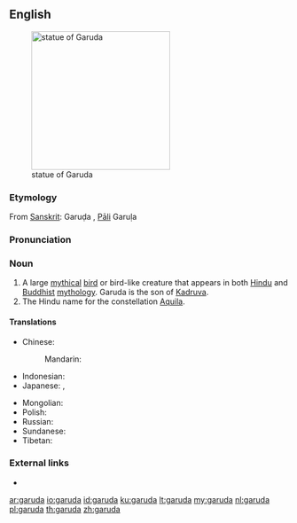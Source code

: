 ==English==
[[File:Belur Garuda.jpg|thumb|right|250px|statue of Garuda]]

===Etymology===
From [[w:Sanskrit|Sanskrit]]: Garuḍa {{l|sa|गरुड}}, [[w:Pali|Pāli]] Garuḷa

===Pronunciation===
{{rfp|lang=en}}

===Noun===
{{en-noun}}

# A large [[mythical]] [[bird]] or bird-like creature that appears in both [[w:Hindu mythology|Hindu]] and [[w:Buddhist mythology|Buddhist]] [[w:mythology|mythology]]. Garuda is the son of [[Kadruva]].
# The Hindu name for the constellation [[Aquila]].

====Translations====
{{trans-top|large mythical bird in Hindu and Buddhist mythology}}
* Chinese:
*: Mandarin: {{t+|cmn|迦楼罗|sc=Hani}}
* Indonesian: {{t+|id|garuda}}
* Japanese: {{t|ja|ガルダ|tr=garuda|sc=Jpan}}, {{t|ja|迦楼羅|tr=karura|sc=Jpan}}
{{trans-mid}}
* Mongolian: {{t|mn|гарьд|sc=Cyrl}}
* Polish: {{t+|pl|garuda|m}}
* Russian: {{t|ru|гару́да|f|sc=Cyrl}}
* Sundanese: {{t|su|dadali}}
* Tibetan: {{t|bo|ཁྱུང}}
{{trans-bottom}}

{{trans-top|Hindu name for the constellation ''Aquila''}}
{{trans-mid}}
{{trans-bottom}}

===External links===
* {{pedia}}

[[ar:garuda]]
[[io:garuda]]
[[id:garuda]]
[[ku:garuda]]
[[lt:garuda]]
[[my:garuda]]
[[nl:garuda]]
[[pl:garuda]]
[[th:garuda]]
[[zh:garuda]]